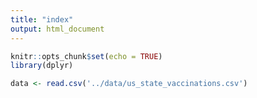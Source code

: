```yaml
---
title: "index"
output: html_document
---
```


```r
knitr::opts_chunk$set(echo = TRUE)
library(dplyr)

data <- read.csv('../data/us_state_vaccinations.csv') 
```



```Distribution

``` 


```Relationships

``` 